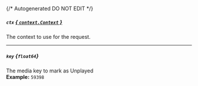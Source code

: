 {/* Autogenerated DO NOT EDIT  */}
##### `ctx` [*{ `context.Context` }*](https://pkg.go.dev/context#Context)
The context to use for the request.

---
##### `key` *{`float64`}*
The media key to mark as Unplayed
<br/>
**Example:** `59398`



